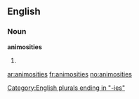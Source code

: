 ==English==

===Noun===
'''animosities'''

#{{plural of|[[animosity]]}}

[[Category:English plurals ending in "-ies"]]

[[ar:animosities]]
[[fr:animosities]]
[[no:animosities]]
